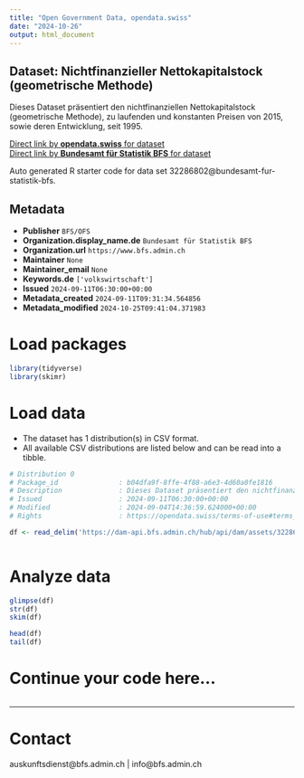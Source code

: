 ```yaml
---
title: "Open Government Data, opendata.swiss"
date: "2024-10-26"
output: html_document
---
```


## Dataset: Nichtfinanzieller Nettokapitalstock (geometrische Methode)

Dieses Dataset präsentiert den nichtfinanziellen Nettokapitalstock (geometrische Methode), zu laufenden und konstanten Preisen von 2015, sowie deren Entwicklung, seit 1995.

[Direct link by **opendata.swiss** for dataset](https://opendata.swiss/de/dataset/nichtfinanzieller-nettokapitalstock-geometrische-methode5)<br>
[Direct link by **Bundesamt für Statistik BFS** for dataset](https://www.bfs.admin.ch/asset/de/ts-x-04.04.01)

Auto generated R starter code for data set 32286802@bundesamt-fur-statistik-bfs.

## Metadata

- **Publisher** `BFS/OFS`
- **Organization.display_name.de** `Bundesamt für Statistik BFS`
- **Organization.url** `https://www.bfs.admin.ch`
- **Maintainer** `None`
- **Maintainer_email** `None`
- **Keywords.de** `['volkswirtschaft']`
- **Issued** `2024-09-11T06:30:00+00:00`
- **Metadata_created** `2024-09-11T09:31:34.564856`
- **Metadata_modified** `2024-10-25T09:41:04.371983`


# Load packages

```r

library(tidyverse)
library(skimr)

```

# Load data

-   The dataset has 1 distribution(s) in CSV format.
-   All available CSV distributions are listed below and can be read into a tibble.

```r

# Distribution 0
# Package_id               : b04dfa9f-8ffe-4f88-a6e3-4d60a0fe1816
# Description              : Dieses Dataset präsentiert den nichtfinanziellen Nettokapitalstock (geometrische Methode), zu laufenden und konstanten Preisen von 2015, sowie deren Entwicklung, seit 1995.
# Issued                   : 2024-09-11T06:30:00+00:00
# Modified                 : 2024-09-04T14:36:59.624000+00:00
# Rights                   : https://opendata.swiss/terms-of-use#terms_by_ask

df <- read_delim('https://dam-api.bfs.admin.ch/hub/api/dam/assets/32286815/master')



```

# Analyze data

```r

glimpse(df)
str(df)
skim(df)

head(df)
tail(df)

```

# Continue your code here...

```r

```

------------------------------------------------------------------------

# Contact

auskunftsdienst@bfs.admin.ch | info@bfs.admin.ch

